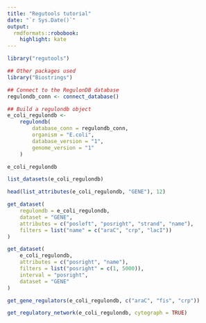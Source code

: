 ```yaml
---
title: "Regutools tutorial"
date: "`r Sys.Date()`"
output:
  rmdformats::robobook:
    highlight: kate
---
```


```r
library("regutools")

## Other packages used
library("Biostrings")

## Connect to the RegulonDB database
regulondb_conn <- connect_database()

## Build a regulondb object
e_coli_regulondb <-
    regulondb(
        database_conn = regulondb_conn,
        organism = "E.coli",
        database_version = "1",
        genome_version = "1"
    )

e_coli_regulondb
```


```r
list_datasets(e_coli_regulondb)
```


```r
head(list_attributes(e_coli_regulondb, "GENE"), 12)
```


```r
get_dataset(
    regulondb = e_coli_regulondb,
    dataset = "GENE",
    attributes = c("posleft", "posright", "strand", "name"),
    filters = list("name" = c("araC", "crp", "lacI"))
)
```

```r
get_dataset(
    e_coli_regulondb,
    attributes = c("posright", "name"),
    filters = list("posright" = c(1, 5000)),
    interval = "posright",
    dataset = "GENE"
)
```


```r
get_gene_regulators(e_coli_regulondb, c("araC", "fis", "crp"))
```

```r
get_regulatory_network(e_coli_regulondb, cytograph = TRUE)
```


